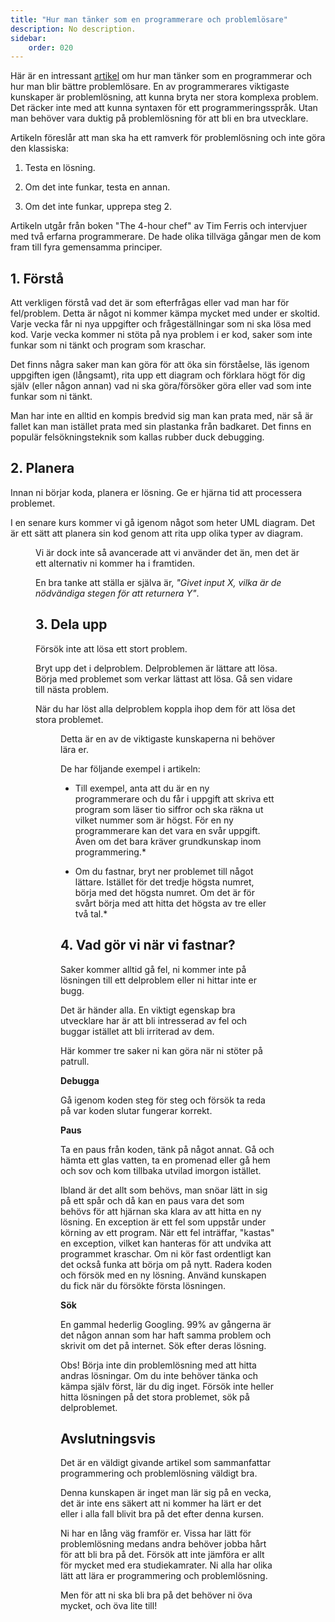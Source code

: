 ```yaml
---
title: "Hur man tänker som en programmerare och problemlösare" 
description: No description.
sidebar:
    order: 020
---
```




Här är en intressant [artikel](https://www.freecodecamp.org/news/how-to-think-like-a-programmer-lessons-in-problem-solving-d1d8bf1de7d2/) om hur man tänker som en programmerar och hur man blir bättre problemlösare. En av programmerares viktigaste kunskaper är problemlösning, att kunna bryta ner stora komplexa problem. Det räcker inte med att kunna syntaxen för ett programmeringsspråk. Utan man behöver vara duktig på problemlösning för att bli en bra utvecklare.

Artikeln föreslår att man ska ha ett ramverk för problemlösning och inte göra den klassiska:

1. Testa en lösning.

1. Om det inte funkar, testa en annan.

1. Om det inte funkar, upprepa steg 2.

Artikeln utgår från boken "The 4-hour chef" av Tim Ferris och intervjuer med två erfarna programmerare. De hade olika tillväga gångar men de kom fram till fyra gemensamma principer.



## 1. Förstå

Att verkligen förstå vad det är som efterfrågas eller vad man har för fel/problem. Detta är något ni kommer kämpa mycket med under er skoltid. Varje vecka får ni nya uppgifter och frågeställningar som ni ska lösa med kod. Varje vecka kommer ni stöta på nya problem i er kod, saker som inte funkar som ni tänkt och program som kraschar.

Det finns några saker man kan göra för att öka sin förståelse, läs igenom uppgiften igen (långsamt), rita upp ett diagram och förklara högt för dig själv (eller någon annan) vad ni ska göra/försöker göra eller vad som inte funkar som ni tänkt.

Man har inte en alltid en kompis bredvid sig man kan prata med, när så är fallet kan man istället prata med sin plastanka från badkaret. Det finns en populär felsökningsteknik som kallas rubber duck debugging.

<YouTube
    id="eUBMCd7Tj6Q"
    title="Mikael pratar om rubber duck debugging."
/>



## 2. Planera

Innan ni börjar koda, planera er lösning. Ge er hjärna tid att processera problemet.

I en senare kurs kommer vi gå igenom något som heter UML diagram. Det är ett sätt att planera sin kod genom att rita upp olika typer av diagram.

<Figure
    src="https://upload.wikimedia.org/wikipedia/commons/7/78/Cross-site_scripting_attack_sequence_diagram_-_en.png?w=w3"
    caption="Ett sekvensdiagram."
/>

Vi är dock inte så avancerade att vi använder det än, men det är ett alternativ ni kommer ha i framtiden.



En bra tanke att ställa er själva är, *"Givet input X, vilka är de nödvändiga stegen för att returnera Y"*.

## 3. Dela upp

Försök inte att lösa ett stort problem.

Bryt upp det i delproblem. Delproblemen är lättare att lösa. Börja med problemet som verkar lättast att lösa. Gå sen vidare till nästa problem.

När du har löst alla delproblem koppla ihop dem för att lösa det stora problemet.


<Figure
    src="https://www.educative.io/api/edpresso/shot/5327356208087040/image/6475288173084672?w=w3"
    caption="Divide and conquer. Källa www.educative.io"
/>

Detta är en av de viktigaste kunskaperna ni behöver lära er.

De har följande exempel i artikeln:

- Till exempel, anta att du är en ny programmerare och du får i uppgift att skriva ett program som läser tio siffror och ska räkna ut vilket nummer som är högst. För en ny programmerare kan det vara en svår uppgift. Även om det bara kräver grundkunskap inom programmering.*

- Om du fastnar, bryt ner problemet till något lättare. Istället för det tredje högsta numret, börja med det högsta numret. Om det är för svårt börja med att hitta det högsta av tre eller två tal.*



## 4. Vad gör vi när vi fastnar?

Saker kommer alltid gå fel, ni kommer inte på lösningen till ett delproblem eller ni hittar inte er bugg.

Det är händer alla. En viktigt egenskap bra utvecklare har är att bli intresserad av fel och buggar istället att bli irriterad av dem.

Här kommer tre saker ni kan göra när ni stöter på patrull.

**Debugga**

Gå igenom koden steg för steg och försök ta reda på var koden slutar fungerar korrekt.

**Paus**

Ta en paus från koden, tänk på något annat. Gå och hämta ett glas vatten, ta en promenad eller gå hem och sov och kom tillbaka utvilad imorgon istället.

Ibland är det allt som behövs, man snöar lätt in sig på ett spår och då kan en paus vara det som behövs för att hjärnan ska klara av att hitta en ny lösning.
En exception är ett fel som uppstår under körning av ett program. När ett fel inträffar, "kastas" en exception, vilket kan hanteras för att undvika att programmet kraschar.
Om ni kör fast ordentligt kan det också funka att börja om på nytt. Radera koden och försök med en ny lösning. Använd kunskapen du fick när du försökte första lösningen.

**Sök**

En gammal hederlig Googling. 99% av gångerna är det någon annan som har haft samma problem och skrivit om det på internet. Sök efter deras lösning.

Obs! Börja inte din problemlösning med att hitta andras lösningar. Om du inte behöver tänka och kämpa själv först, lär du dig inget. Försök inte heller hitta lösningen på det stora problemet, sök på delproblemet.



## Avslutningsvis

Det är en väldigt givande artikel som sammanfattar programmering och problemlösning väldigt bra.

Denna kunskapen är inget man lär sig på en vecka, det är inte ens säkert att ni kommer ha lärt er det eller i alla fall blivit bra på det efter denna kursen.

Ni har en lång väg framför er. Vissa har lätt för problemlösning medans andra behöver jobba hårt för att bli bra på det. Försök att inte jämföra er allt för mycket med era studiekamrater. Ni alla har olika lätt att lära er programmering och problemlösning.

Men för att ni ska bli bra på det behöver ni öva mycket, och öva lite till!
